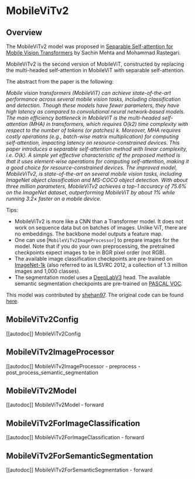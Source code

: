 <!--Copyright 2023 The HuggingFace Team. All rights reserved.

Licensed under the Apache License, Version 2.0 (the "License"); you may not use this file except in compliance with
the License. You may obtain a copy of the License at

http://www.apache.org/licenses/LICENSE-2.0

Unless required by applicable law or agreed to in writing, software distributed under the License is distributed on
an "AS IS" BASIS, WITHOUT WARRANTIES OR CONDITIONS OF ANY KIND, either express or implied. See the License for the
specific language governing permissions and limitations under the License.
-->

# MobileViTv2

## Overview

The MobileViTv2 model was proposed in [Separable Self-attention for Mobile Vision Transformers](https://arxiv.org/abs/2206.02680) by Sachin Mehta and Mohammad Rastegari.

MobileViTv2 is the second version of MobileViT, constructed by replacing the multi-headed self-attention in MobileViT with separable self-attention.

The abstract from the paper is the following:

*Mobile vision transformers (MobileViT) can achieve state-of-the-art performance across several mobile vision tasks, including classification and detection. Though these models have fewer parameters, they have high latency as compared to convolutional neural network-based models. The main efficiency bottleneck in MobileViT is the multi-headed self-attention (MHA) in transformers, which requires O(k2) time complexity with respect to the number of tokens (or patches) k. Moreover, MHA requires costly operations (e.g., batch-wise matrix multiplication) for computing self-attention, impacting latency on resource-constrained devices. This paper introduces a separable self-attention method with linear complexity, i.e. O(k). A simple yet effective characteristic of the proposed method is that it uses element-wise operations for computing self-attention, making it a good choice for resource-constrained devices. The improved model, MobileViTv2, is state-of-the-art on several mobile vision tasks, including ImageNet object classification and MS-COCO object detection. With about three million parameters, MobileViTv2 achieves a top-1 accuracy of 75.6% on the ImageNet dataset, outperforming MobileViT by about 1% while running 3.2× faster on a mobile device.*

Tips:

- MobileViTv2 is more like a CNN than a Transformer model. It does not work on sequence data but on batches of images. Unlike ViT, there are no embeddings. The backbone model outputs a feature map.
- One can use [`MobileViTv2ImageProcessor`] to prepare images for the model. Note that if you do your own preprocessing, the pretrained checkpoints expect images to be in BGR pixel order (not RGB).
- The available image classification checkpoints are pre-trained on [ImageNet-1k](https://huggingface.co/datasets/imagenet-1k) (also referred to as ILSVRC 2012, a collection of 1.3 million images and 1,000 classes).
- The segmentation model uses a [DeepLabV3](https://arxiv.org/abs/1706.05587) head. The available semantic segmentation checkpoints are pre-trained on [PASCAL VOC](http://host.robots.ox.ac.uk/pascal/VOC/).

This model was contributed by [shehan97](https://huggingface.co/shehan97).
The original code can be found [here](https://github.com/apple/ml-cvnets).


## MobileViTv2Config

[[autodoc]] MobileViTv2Config

## MobileViTv2ImageProcessor

[[autodoc]] MobileViTv2ImageProcessor
    - preprocess
    - post_process_semantic_segmentation

## MobileViTv2Model

[[autodoc]] MobileViTv2Model
    - forward

## MobileViTv2ForImageClassification

[[autodoc]] MobileViTv2ForImageClassification
    - forward

## MobileViTv2ForSemanticSegmentation

[[autodoc]] MobileViTv2ForSemanticSegmentation
    - forward
